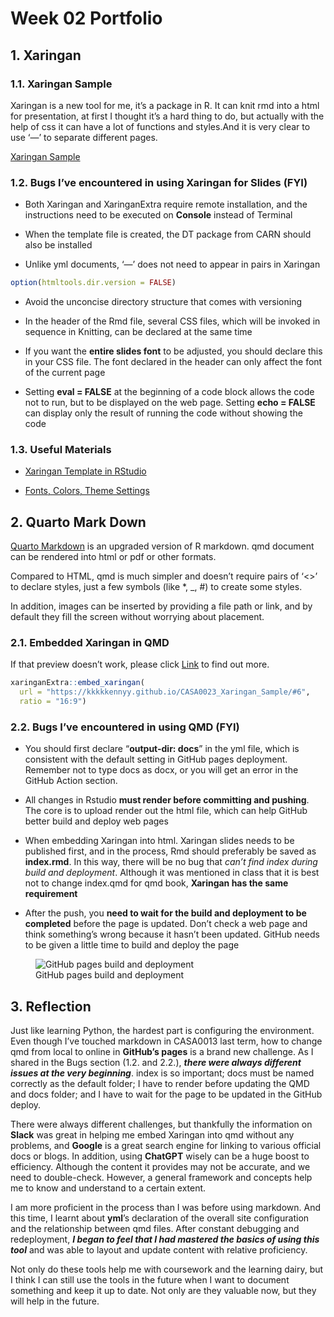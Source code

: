 # Week 02 Portfolio {.unnumbered}

## 1. Xaringan

### 1.1. Xaringan Sample

Xaringan is a new tool for me, it's a package in R. It can knit rmd into a html for presentation, at first I thought it's a hard thing to do, but actually with the help of css it can have a lot of functions and styles.And it is very clear to use '---' to separate different pages.

[Xaringan Sample](https://kkkkkennyy.github.io/CASA0023_Xaringan_Sample/)

### 1.2. Bugs I've encountered in using Xaringan for Slides (FYI)

- Both Xaringan and XaringanExtra require remote installation, and the instructions need to be executed on **Console** instead of Terminal

- When the template file is created, the DT package from CARN should also be installed

- Unlike yml documents, '---' does not need to appear in pairs in Xaringan

```r
option(htmltools.dir.version = FALSE)
```
- Avoid the unconcise directory structure that comes with versioning

- In the header of the Rmd file, several CSS files, which will be invoked in sequence in Knitting, can be declared at the same time

- If you want the **entire slides font** to be adjusted, you should declare this in your CSS file. The font declared in the header can only affect the font of the current page

- Setting **eval = FALSE** at the beginning of a code block allows the code not to run, but to be displayed on the web page. Setting **echo = FALSE** can display only the result of running the code without showing the code

### 1.3. Useful Materials

- [Xaringan Template in RStudio](https://pkg.garrickadenbuie.com/xaringanthemer/)

- [Fonts, Colors, Theme Settings](https://cran.r-project.org/web/packages/xaringanthemer/vignettes/xaringanthemer.html)

## 2. Quarto Mark Down

[Quarto Markdown](https://quarto.org/docs/get-started/hello/rstudio.html) is an upgraded version of R markdown. qmd document can be rendered into html or pdf or other formats. 

Compared to HTML, qmd is much simpler and doesn't require pairs of '<>' to declare styles, just a few symbols (like *, _, #) to create some styles.

In addition, images can be inserted by providing a file path or link, and by default they fill the screen without worrying about placement.

### 2.1. Embedded Xaringan in QMD

[Link]: https://kkkkkennyy.github.io/CASA0023_Xaringan_Sample/

If that preview doesn’t work, please click [Link] to find out more.

```r
xaringanExtra::embed_xaringan(
  url = "https://kkkkkennyy.github.io/CASA0023_Xaringan_Sample/#6",
  ratio = "16:9")

```

### 2.2. Bugs I've encountered in using QMD (FYI)

- You should first declare "**output-dir: docs**" in the yml file, which is consistent with the default setting in GitHub pages deployment. Remember not to type docs as docx, or you will get an error in the GitHub Action section.

- All changes in Rstudio **must render before committing and pushing**. The core is to upload render out the html file, which can help GitHub better build and deploy web pages

- When embedding Xaringan into html. Xaringan slides needs to be published first, and in the process, Rmd should preferably be saved as **index.rmd**. In this way, there will be no bug that *can't find index during build and deployment*. Although it was mentioned in class that it is best not to change index.qmd for qmd book, **Xaringan has the same requirement**

- After the push, you **need to wait for the build and deployment to be completed** before the page is updated. Don't check a web page and think something's wrong because it hasn't been updated. GitHub needs to be given a little time to build and deploy the page

![GitHub pages build and deployment](img/BuildandDeployment.png)

## 3. Reflection

Just like learning Python, the hardest part is configuring the environment. Even though I've touched markdown in CASA0013 last term, how to change qmd from local to online in **GitHub's pages** is a brand new challenge. As I shared in the Bugs section (1.2. and 2.2.), **_there were always different issues at the very beginning_**. index is so important; docs must be named correctly as the default folder; I have to render before updating the QMD and docs folder; and I have to wait for the page to be updated in the GitHub deploy.

There were always different challenges, but thankfully the information on **Slack** was great in helping me embed Xaringan into qmd without any problems, and **Google** is a great search engine for linking to various official docs or blogs. In addition, using **ChatGPT** wisely can be a huge boost to efficiency. Although the content it provides may not be accurate, and we need to double-check. However, a general framework and concepts help me to know and understand to a certain extent.

I am more proficient in the process than I was before using markdown. And this time, I learnt about **yml**'s declaration of the overall site configuration and the relationship between qmd files. After constant debugging and redeployment, **_I began to feel that I had mastered the basics of using this tool_** and was able to layout and update content with relative proficiency.

Not only do these tools help me with coursework and the learning dairy, but I think I can still use the tools in the future when I want to document something and keep it up to date. Not only are they valuable now, but they will help in the future.

